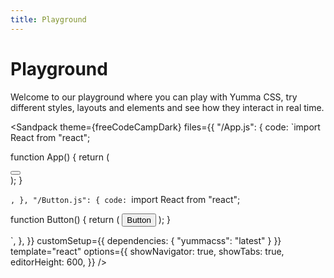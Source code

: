 ```yaml
---
title: Playground
---
```



# Playground

Welcome to our playground where you can play with Yumma CSS, try different styles, layouts and elements and see how they interact in real time.

<Sandpack
 theme={freeCodeCampDark}
 files={{
    "/App.js": {
      code: `import React from "react";

function App() {
   return (
      <div className="ins h-1/1">
         <Button />
      </div>
   );
}

`,
    },
    "/Button.js": {
      code: `import React from "react";

function Button() {
   return (
      <button className="btn-d-blue-2 t-white">
         Button
      </button>
   );
}

`,
    },
 }}
 customSetup={{
    dependencies: {
      "yummacss": "latest"
    }
 }}
 template="react"
 options={{
    showNavigator: true,
    showTabs: true,
    editorHeight: 600,
 }}
/>
